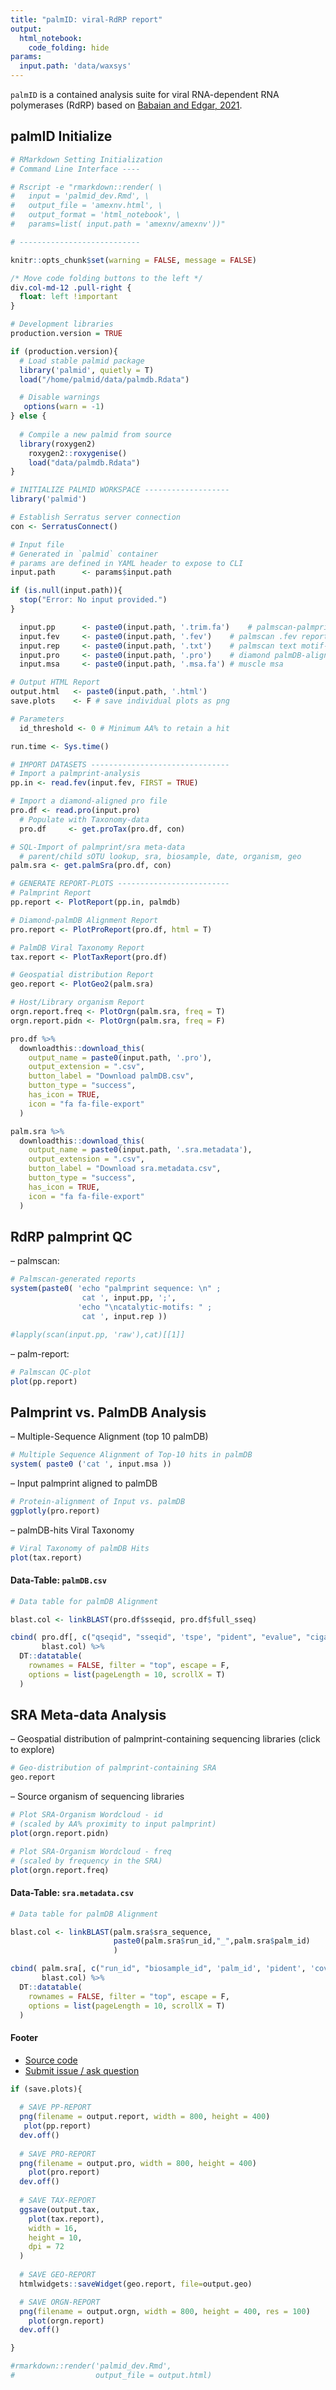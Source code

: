 ```yaml
---
title: "palmID: viral-RdRP report"
output:
  html_notebook:
    code_folding: hide
params:
  input.path: 'data/waxsys'
---
```


`palmID` is a contained analysis suite for viral RNA-dependent RNA polymerases
(RdRP) based on [Babaian and Edgar, 2021](https://www.biorxiv.org/content/10.1101/2021.03.02.433648v1).

## palmID Initialize

```r
# RMarkdown Setting Initialization
# Command Line Interface ----

# Rscript -e "rmarkdown::render( \
#   input = 'palmid_dev.Rmd', \
#   output_file = 'amexnv.html', \
#   output_format = 'html_notebook', \
#   params=list( input.path = 'amexnv/amexnv'))"

# ---------------------------

knitr::opts_chunk$set(warning = FALSE, message = FALSE)
```

```css
/* Move code folding buttons to the left */
div.col-md-12 .pull-right {
  float: left !important
}
```

```r
# Development libraries
production.version = TRUE

if (production.version){
  # Load stable palmid package
  library('palmid', quietly = T)
  load("/home/palmid/data/palmdb.Rdata") 

  # Disable warnings
   options(warn = -1) 
} else {
  
  # Compile a new palmid from source
  library(roxygen2)
    roxygen2::roxygenise()
    load("data/palmdb.Rdata")
}

```

```r
# INITIALIZE PALMID WORKSPACE -------------------
library('palmid')

# Establish Serratus server connection
con <- SerratusConnect()

# Input file
# Generated in `palmid` container
# params are defined in YAML header to expose to CLI
input.path      <- params$input.path

if (is.null(input.path)){
  stop("Error: No input provided.")
}

  input.pp      <- paste0(input.path, '.trim.fa')    # palmscan-palmprint sequence
  input.fev     <- paste0(input.path, '.fev')    # palmscan .fev report
  input.rep     <- paste0(input.path, '.txt')    # palmscan text motif-report
  input.pro     <- paste0(input.path, '.pro')    # diamond palmDB-alignment file
  input.msa     <- paste0(input.path, '.msa.fa') # muscle msa

# Output HTML Report
output.html   <- paste0(input.path, '.html')
save.plots    <- F # save individual plots as png

# Parameters
  id_threshold <- 0 # Minimum AA% to retain a hit

run.time <- Sys.time()

# IMPORT DATASETS -------------------------------
# Import a palmprint-analysis
pp.in <- read.fev(input.fev, FIRST = TRUE)

# Import a diamond-aligned pro file
pro.df <- read.pro(input.pro)
  # Populate with Taxonomy-data
  pro.df     <- get.proTax(pro.df, con)

# SQL-Import of palmprint/sra meta-data
  # parent/child sOTU lookup, sra, biosample, date, organism, geo
palm.sra <- get.palmSra(pro.df, con)

# GENERATE REPORT-PLOTS -------------------------
# Palmprint Report
pp.report <- PlotReport(pp.in, palmdb)

# Diamond-palmDB Alignment Report
pro.report <- PlotProReport(pro.df, html = T)

# PalmDB Viral Taxonomy Report
tax.report <- PlotTaxReport(pro.df)

# Geospatial distribution Report
geo.report <- PlotGeo2(palm.sra)

# Host/Library organism Report
orgn.report.freq <- PlotOrgn(palm.sra, freq = T)
orgn.report.pidn <- PlotOrgn(palm.sra, freq = F)

```


```r
pro.df %>%
  downloadthis::download_this(
    output_name = paste0(input.path, '.pro'),
    output_extension = ".csv",
    button_label = "Download palmDB.csv",
    button_type = "success",
    has_icon = TRUE,
    icon = "fa fa-file-export"
  )

palm.sra %>%
  downloadthis::download_this(
    output_name = paste0(input.path, '.sra.metadata'),
    output_extension = ".csv",
    button_label = "Download sra.metadata.csv",
    button_type = "success",
    has_icon = TRUE,
    icon = "fa fa-file-export"
  )
```

## RdRP palmprint QC

-- palmscan:

```r
# Palmscan-generated reports
system(paste0( 'echo "palmprint sequence: \n" ;
                cat ', input.pp, ';',
               'echo "\ncatalytic-motifs: " ;
                cat ', input.rep ))

#lapply(scan(input.pp, 'raw'),cat)[[1]]

```

-- palm-report:

```r
# Palmscan QC-plot
plot(pp.report)
```

## Palmprint vs. PalmDB Analysis

-- Multiple-Sequence Alignment (top 10 palmDB)

```r
# Multiple Sequence Alignment of Top-10 hits in palmDB
system( paste0 ('cat ', input.msa ))
```

-- Input palmprint aligned to palmDB

```r
# Protein-alignment of Input vs. palmDB
ggplotly(pro.report)

```
-- palmDB-hits Viral Taxonomy

```r
# Viral Taxonomy of palmDB Hits
plot(tax.report)
```

#### Data-Table: `palmDB.csv`

```r
# Data table for palmDB Alignment

blast.col <- linkBLAST(pro.df$sseqid, pro.df$full_sseq)

cbind( pro.df[, c("qseqid", "sseqid", 'tspe', "pident", "evalue", "cigar")],
       blast.col) %>%
  DT::datatable(
    rownames = FALSE, filter = "top", escape = F,
    options = list(pageLength = 10, scrollX = T)
  )


```

## SRA Meta-data Analysis

-- Geospatial distribution of palmprint-containing sequencing libraries
   (click to explore)

```r
# Geo-distribution of palmprint-containing SRA
geo.report
```

-- Source organism of sequencing libraries

```r
# Plot SRA-Organism Wordcloud - id
# (scaled by AA% proximity to input palmprint)
plot(orgn.report.pidn)
```

```r
# Plot SRA-Organism Wordcloud - freq
# (scaled by frequency in the SRA)
plot(orgn.report.freq)
```


#### Data-Table: `sra.metadata.csv`

```r
# Data table for palmDB Alignment

blast.col <- linkBLAST(palm.sra$sra_sequence, 
                       paste0(palm.sra$run_id,"_",palm.sra$palm_id)
                       )

cbind( palm.sra[, c("run_id", "biosample_id", 'palm_id', 'pident', 'coverage', 'evalue', 'scientific_name')],
       blast.col) %>%
  DT::datatable(
    rownames = FALSE, filter = "top", escape = F,
    options = list(pageLength = 10, scrollX = T)
  )


```

#### Footer
- [Source code](https://github.com/ababaian/palmid)
- [Submit issue / ask question](https://github.com/ababaian/palmid/issues)

```r
if (save.plots){
  
  # SAVE PP-REPORT
  png(filename = output.report, width = 800, height = 400)
   plot(pp.report)
  dev.off()
  
  # SAVE PRO-REPORT 
  png(filename = output.pro, width = 800, height = 400)
    plot(pro.report)
  dev.off()
  
  # SAVE TAX-REPORT
  ggsave(output.tax,
    plot(tax.report),
    width = 16,
    height = 10,
    dpi = 72
  )
  
  # SAVE GEO-REPORT
  htmlwidgets::saveWidget(geo.report, file=output.geo)

  # SAVE ORGN-REPORT
  png(filename = output.orgn, width = 800, height = 400, res = 100)
    plot(orgn.report)
  dev.off()

}

```

```r
#rmarkdown::render('palmid_dev.Rmd',
#                  output_file = output.html)
```
